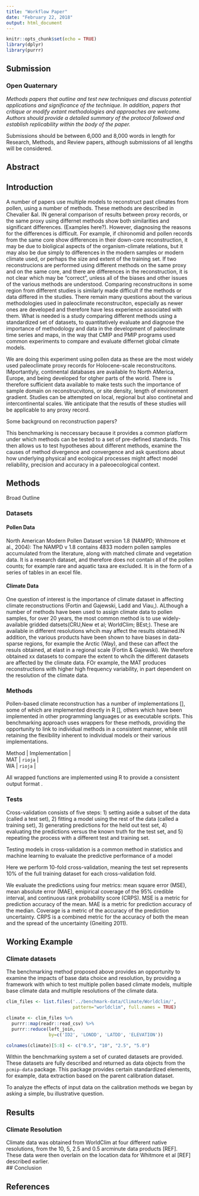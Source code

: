 ```yaml
---
title: "Workflow Paper"
date: "February 22, 2018"
output: html_document
---
```


```r
knitr::opts_chunk$set(echo = TRUE)
library(dplyr)
library(purrr)
```

## Submission

### Open Quaternary

*Methods papers that outline and test new techniques and discuss potential applications and significance of the technique. In addition, papers that critique or modify extant methodologies and approaches are welcome. Authors should provide a detailed summary of the protocol followed and establish replicability within the body of the paper.*

Submissions should be between 6,000 and 8,000 words in length for Research, Methods, and Review papers, although submissions of all lengths will be considered.

## Abstract


## Introduction

A number of papers use multiple models to reconstruct past climates from pollen, using a number of methods.  These methods are described in Chevalier &al. IN general comparison of results between proxy records, or the same proxy using differnet methods show both similarities and significant differences. (Examples here?). However, diagnosing the reasons for the differences is difficult. For example, if chironomid and pollen records from the same core show differences in their down-core reconstruction, it may be due to bioligical aspects of the organism-climate relations, but it may also be due simply to differences in the modern samples or modern climate used, or perhaps the size and extent of the training set. If two reconstrucions are performed using different methods on the same proxy and on the same core, and there are differences in the reconstruction, it is not clear which may be "correct", unless all of the biases and other issues of the various methods are understood.  Comparing reconstrucitons in some region from different studies is similarly made difficult if the methods or data differed in the studies. There remain many questions about the various methodologies used in paleoclimate reconstruciton, especially as newer ones are developed and therefore have less experience associated with them. What is needed is a study comparing different methods using a standardized set of datasets, to quantitatively evaluate and diagnose the importance of methodology and data in the development of paleoclimate time series and maps, in the  way that CMIP and PMIP programs used common experiments to compare and evaluate differnet global climate models.  

We are doing this experiment using pollen data as these are the most widely used paleoclimate proxy records for Holocene-scale reconstrucitons. IMportantlyly, continental databases are available fro North AMerica, Europe, and being developed for otgher parts of the world. There is therefore sufficient data available to make tests such the importance of sample domain on reconstrucvitons, or site density, length of environment gradient. Studies can be attempted on local, regional but also continetal and intercontinental scales. We anticipate that the resutls of these studies will be applicable to any proxy record. 

Some background on reconstruction papers?

This benchmarking is neccessary because it provides a common platform under which methods can be tested to a set of pre-defined standards.  This then allows us to test hypotheses about different methods, examine the causes of method divergence and convergence and ask questions about how underlying physical and ecological processes might affect model reliability, precision and accuracy in a paleoecological context.

## Methods

Broad Outline

### Datasets

#### Pollen Data
North American Modern Pollen Dataset version 1.8 (NAMPD; Whitmore et al., 2004):  The NAMPD v 1.8 contains 4833 modern pollen samples accumulated from the literature, along with matched climate and vegetation data. It is a research dataset, and therefore does not contain all of the pollen counts; for example rare and aquatic taxa are excluded. It is in the form of a series of tables in an excel file.  

#### Climate Data
One question of interest is the importance of climate dataset in affecting climate reconstructions (Fortin and Gajewski, Ladd and Viau,). ALthough a number of methods have been used to assign climate data to pollen samples, for over 20 years, the most common method is to use widely-available gridded datsets(CRU,New et al; WorldClim; BEst;). These are available in different resolutions whcih may affect the results obtained.IN addition, the various products have been shown to have biases in data-sparse regions, for example the Arctic (Way), and these can affect the resuls obtained, at elast in a regional scale (Fortin & Gajewski). We therefore obtained xx datasets to compare the extent to whcih the different datasets are affected by the climate data. FOr example, the MAT produces reconstructions with higher high frequency variability, in part dependent on the resolution of the climate data.


### Methods

Pollen-based climate reconstruction has a number of implementations [], some of which are implemented directly in R [], others which have been implemented in other programming languages or as executable scripts.  This benchmarking approach uses wrappers for these methods, providing the opportunity to link to individual methods in a consistent manner, while still retaining the flexibility inherent to individual models or their various implementations.

| Method | Implementation |
| MAT | `rioja` |
| WA | `rioja`  |

All wrapped functions are implemented using R to provide a consistent output format []().  

### Tests

Cross-validation consists of five steps: 1) setting aside a subset of the data (called a test set), 2) fitting a model using the rest of the data (called a training set), 3) generating predictions for the held out test set, 4) evaluating the predictions versus the known truth for the test set, and 5) repeating the process with a different test and training set.

Testing models in cross-validation is a common method in statistics and machine learning to evaluate the predictive performance of a model

Here we perform 10-fold cross-validation, meaning the test set represents 10% of the full training dataset for each cross-validation fold. 

We evaluate the predictions using four metrics: mean square error (MSE), mean absolute error (MAE), emipirical coverage of the 95% credible interval, and continuous rank probability score (CRPS). MSE is a metric for prediction accuracy of the mean. MAE is a metric for prediction accuracy of the median. Coverage is a metric of the accuracy of the prediction uncertainty. CRPS is a combined metric for the accuracy of both the mean and the spread of the uncertainty (Gneiting 2011). 

## Working Example

### Climate datasets

The benchmarking method proposed above provides an opportunity to examine the impacts of base data choice and resolution, by providing a framework with which to test multiple pollen based climate models, multiple base climate data and multiple resolutions of the climate data.

```r
clim_files <- list.files('../benchmark-data/Climate/Worldclim/',
                         pattern="worldclim", full.names = TRUE)

climate <- clim_files %>% 
  purrr::map(readr::read_csv) %>% 
  purrr::reduce(left_join, 
                by=c('ID2', 'LONDD', 'LATDD', 'ELEVATION'))

colnames(climate)[5:8] <- c("0.5", "10", "2.5", "5.0")

```

Within the benchmarking system a set of curated datasets are provided.  These datasets are fully described and returned as data objects from the `pcmip-data` package.  This package provides certain standardized elements, for example, data extraction based on the parent calibration dataset.

To analyze the effects of input data on the calibration methods we began by asking a simple, bu illustrative question.

## Results

### Climate Resolution

Climate data was obtained from WorldClim at four different native resolutions, from the 10, 5, 2.5 and 0.5 arcminute data products [REF].  These data were then overlain on the location data for Whitmore et al [REF] described earlier.  
## Conclusion

## References

